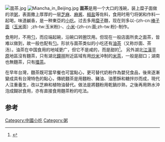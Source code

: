 [[File:面茶.jpg|thumb]]
[[File:Miancha_in_Beijing.jpg|thumb]]
{{noteTA |1=zh-cn:糜子;zh-tw:黍|2=zh-cn:棒子面;zh-tw:玉米粉}}
{{提示|炒面 (面粉)}}
'''面茶'''是用一个大口的浅碗，装上糜子面做的浓[[粥|粥]]，表面撒上厚厚的一层[[芝麻|芝麻]]、[[麻酱|麻酱]]、[[椒盐|椒盐]]等佐料，食用时用勺将粥和作料一起喝，味道鹹香，是一种東亞的[[小吃|小吃]]。过去多用[[糜子|糜子]]麵，现在则多以-{zh-cn:[[棒子面|棒子面]]（[[玉米|玉米]]面）;zh-tw:玉米粉}-、[[小米|小米]]-{zh-cn:面;zh-tw:粉}-制作。

食用时，不用[[勺|勺]]，而应端起碗，沿碗口转圈饮用。但现在一般店面所卖之面茶，皆难以做到，故一般也配有[[勺|勺]]。形状与面茶类似的小吃还有[[炒面_(面粉)|油茶]]（又称炒面、茶汤）。油茶在中国食用的地域更广，但它不是咸的，而是甜的<ref>{{Cite book|title=新风旧俗话北京|last=韩忆萍，崔墨卿著|first=|publisher=北京：光明日报出版社|year=2007-12|isbn=978-7-80206-405-8|location=|pages=212}}</ref>。
另外湖北[[江漢平原|江漢平原]]地區沒有麵茶，只有湖北[[鐘祥|鐘祥]]附近區域有用[[炒米|炒米]]沖制的[[米茶|米茶]]，一般是甜口；湖南也無麵茶，只有[[擂茶|擂茶]]。

在早年台灣，麵茶既可當早餐也可當點心，更可替代奶粉作為嬰兒食品，後來逐漸變成具有台灣特色的點心，傳統麵茶是用麵粉、豬油、油蔥酥和糖拌炒而成，現代人注重養生，改以芝麻和植物油替代。做法是將麵粉用乾鍋炒熟，之後再用熱水沖泡成餬狀食用，亦有直接食用麵茶粉的吃法。

==参考==
{{reflist}}
{{Food-and-drink-stub}}
{{老北京城}}
[[Category:中國小吃|Category:中國小吃]]
[[Category:粥|Category:粥]]